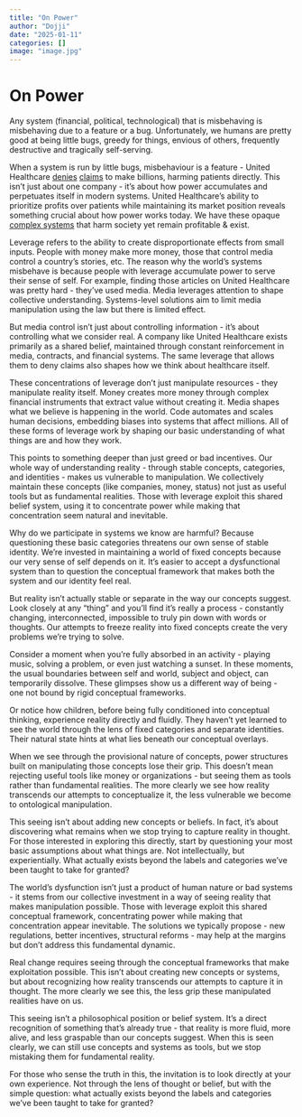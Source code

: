 ```yaml
---
title: "On Power"
author: "Dojji"
date: "2025-01-11"
categories: []
image: "image.jpg"
---
```


# On Power

Any system (financial, political, technological) that is misbehaving is misbehaving due to a feature or a bug. Unfortunately, we humans are pretty good at being little bugs, greedy for things, envious of others, frequently destructive and tragically self-serving. 

When a system is run by little bugs, misbehaviour is a feature - United Healthcare [denies](https://www.forbes.com/sites/amyfeldman/2024/12/05/unitedhealthcare-denies-more-claims-than-other-insurers---angering-patients-and-health-systems/) [claims](https://www.usnews.com/news/health-news/articles/2024-12-11/how-often-do-health-insurers-deny-patient-claims) to make billions, harming patients directly. This isn't just about one company - it's about how power accumulates and perpetuates itself in modern systems. United Healthcare's ability to prioritize profits over patients while maintaining its market position reveals something crucial about how power works today. We have these opaque [complex systems](https://en.wikipedia.org/wiki/Complex_system) that harm society yet remain profitable & exist. 

Leverage refers to the ability to create disproportionate effects from small inputs. People with money make more money, those that control media control a country's stories, etc. The reason why the world's systems misbehave is because people with leverage accumulate power to serve their sense of self. For example, finding those articles on United Healthcare was pretty hard - they've used media. Media leverages attention to shape collective understanding. Systems-level solutions aim to limit media manipulation using the law but there is limited effect. 

But media control isn't just about controlling information - it's about controlling what we consider real. A company like United Healthcare exists primarily as a shared belief, maintained through constant reinforcement in media, contracts, and financial systems. The same leverage that allows them to deny claims also shapes how we think about healthcare itself.

These concentrations of leverage don't just manipulate resources - they manipulate reality itself. Money creates more money through complex financial instruments that extract value without creating it. Media shapes what we believe is happening in the world. Code automates and scales human decisions, embedding biases into systems that affect millions. All of these forms of leverage work by shaping our basic understanding of what things are and how they work.

This points to something deeper than just greed or bad incentives. Our whole way of understanding reality - through stable concepts, categories, and identities - makes us vulnerable to manipulation. We collectively maintain these concepts (like companies, money, status) not just as useful tools but as fundamental realities. Those with leverage exploit this shared belief system, using it to concentrate power while making that concentration seem natural and inevitable.

Why do we participate in systems we know are harmful? Because questioning these basic categories threatens our own sense of stable identity. We're invested in maintaining a world of fixed concepts because our very sense of self depends on it. It's easier to accept a dysfunctional system than to question the conceptual framework that makes both the system and our identity feel real.

But reality isn't actually stable or separate in the way our concepts suggest. Look closely at any "thing" and you'll find it's really a process - constantly changing, interconnected, impossible to truly pin down with words or thoughts. Our attempts to freeze reality into fixed concepts create the very problems we're trying to solve.

Consider a moment when you're fully absorbed in an activity - playing music, solving a problem, or even just watching a sunset. In these moments, the usual boundaries between self and world, subject and object, can temporarily dissolve. These glimpses show us a different way of being - one not bound by rigid conceptual frameworks.

Or notice how children, before being fully conditioned into conceptual thinking, experience reality directly and fluidly. They haven't yet learned to see the world through the lens of fixed categories and separate identities. Their natural state hints at what lies beneath our conceptual overlays.

When we see through the provisional nature of concepts, power structures built on manipulating those concepts lose their grip. This doesn't mean rejecting useful tools like money or organizations - but seeing them as tools rather than fundamental realities. The more clearly we see how reality transcends our attempts to conceptualize it, the less vulnerable we become to ontological manipulation.

This seeing isn't about adding new concepts or beliefs. In fact, it's about discovering what remains when we stop trying to capture reality in thought. For those interested in exploring this directly, start by questioning your most basic assumptions about what things are. Not intellectually, but experientially. What actually exists beyond the labels and categories we've been taught to take for granted?

The world's dysfunction isn't just a product of human nature or bad systems - it stems from our collective investment in a way of seeing reality that makes manipulation possible. Those with leverage exploit this shared conceptual framework, concentrating power while making that concentration appear inevitable. The solutions we typically propose - new regulations, better incentives, structural reforms - may help at the margins but don't address this fundamental dynamic.

Real change requires seeing through the conceptual frameworks that make exploitation possible. This isn't about creating new concepts or systems, but about recognizing how reality transcends our attempts to capture it in thought. The more clearly we see this, the less grip these manipulated realities have on us.

This seeing isn't a philosophical position or belief system. It's a direct recognition of something that's already true - that reality is more fluid, more alive, and less graspable than our concepts suggest. When this is seen clearly, we can still use concepts and systems as tools, but we stop mistaking them for fundamental reality.

For those who sense the truth in this, the invitation is to look directly at your own experience. Not through the lens of thought or belief, but with the simple question: what actually exists beyond the labels and categories we've been taught to take for granted?
